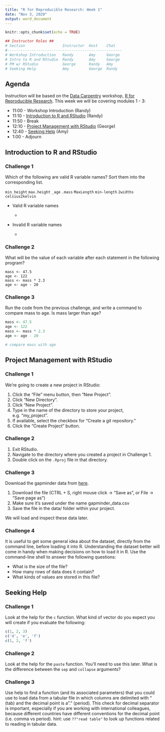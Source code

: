 ```yaml
---
title: "R for Reproducible Research: Week 1"
date: "Nov 3, 2020"
output: word_document
---
```


```r
knitr::opts_chunk$set(echo = TRUE)

## Instructor Roles ##
# Section                 Instructor  Host    Chat
#----------------------------------------------------
# Workshop Introduction   Randy       Amy     George
# Intro to R and RStudio  Randy       Amy     George
# PM w/ RStudio           George      Randy   Amy
# Seeking Help            Amy         George  Randy
```

## Agenda

Instruction will be based on the [Data Carpentry](https://datacarpentry.org/) workshop, [R for Reproducible Research](http://swcarpentry.github.io/r-novice-gapminder/). This week we will be covering modules 1 - 3:

-   11:00 - Workshop Introduction (Randy)
-   11:10 - [Introduction to R and RStudio](http://swcarpentry.github.io/r-novice-gapminder/01-rstudio-intro/index.html) (Randy)
-   11:50 - Break
-   12:10 - [Project Management with RStudio](http://swcarpentry.github.io/r-novice-gapminder/02-project-intro/index.html) (George)
-   12:40 - [Seeking Help](http://swcarpentry.github.io/r-novice-gapminder/03-seeking-help/index.html) (Amy)
-   1:00 - Adjourn

## Introduction to R and RStudio

### Challenge 1

Which of the following are valid R variable names? Sort them into the corresponding list.

`min_height` `max.height` `_age` `.mass` `MaxLength` `min-length` `2widths` `celsius2kelvin`

-   Valid R variable names

    -   

-   Invalid R variable names

    -   

### Challenge 2

What will be the value of each variable after each statement in the following program?

```
mass <- 47.5
age <- 122
mass <- mass * 2.3
age <- age - 20
```

### Challenge 3

Run the code from the previous challenge, and write a command to compare mass to age. Is mass larger than age?

```r
mass <- 47.5
age <- 122
mass <- mass * 2.3
age <- age - 20

# compare mass with age
```

## Project Management with RStudio

### Challenge 1

We're going to create a new project in RStudio:

1.  Click the "File" menu button, then "New Project".
2.  Click "New Directory".
3.  Click "New Project".
4.  Type in the name of the directory to store your project, e.g. "my\_project".
5.  If available, select the checkbox for "Create a git repository."
6.  Click the "Create Project" button.

### Challenge 2

1.  Exit RStudio.
2.  Navigate to the directory where you created a project in Challenge 1.
3.  Double click on the `.Rproj` file in that directory.

### Challenge 3

Download the gapminder data from [here](https://raw.githubusercontent.com/swcarpentry/r-novice-gapminder/gh-pages/_episodes_rmd/data/gapminder_data.csv).

1.  Download the file (CTRL + S, right mouse click -\> "Save as", or File -\> "Save page as")
2.  Make sure it's saved under the name gapminder\_data.csv
3.  Save the file in the data/ folder within your project.

We will load and inspect these data later.

### Challenge 4

It is useful to get some general idea about the dataset, directly from the command line, before loading it into R. Understanding the dataset better will come in handy when making decisions on how to load it in R. Use the command-line shell to answer the following questions:

-   What is the size of the file?
-   How many rows of data does it contain?
-   What kinds of values are stored in this file?

## Seeking Help

### Challenge 1

Look at the help for the `c` function. What kind of vector do you expect you will create if you evaluate the following:

```r
c(1, 2, 3)
c('d', 'e', 'f')
c(1, 2, 'f')
```

### Challenge 2

Look at the help for the `paste` function. You'll need to use this later. What is the difference between the `sep` and `collapse` arguments?

### Challenge 3

Use help to find a function (and its associated parameters) that you could use to load data from a tabular file in which columns are delimited with "\t" (tab) and the decimal point is a "." (period). This check for decimal separator is important, especially if you are working with international colleagues, because different countries have different conventions for the decimal point (i.e. comma vs period). hint: use `??"read table"` to look up functions related to reading in tabular data.
